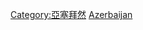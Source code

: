 {{Commons category|Subdivisions of Azerbaijan}}
{{Catmore}}

[[Category:亞塞拜然|Category:亞塞拜然]]
[[Category:亞洲國家行政區劃|Azerbaijan]]